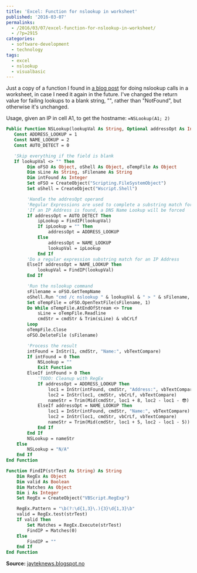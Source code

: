 ---
title: 'Excel: Function for nslookup in worksheet'
published: '2016-03-07'
permalinks:
  - /2016/03/07/excel-function-for-nslookup-in-worksheet/
  - /?p=2915
categories:
  - software-development
  - technology
tags:
  - excel
  - nslookup
  - visualbasic
---

Just a copy of a function I found in [a blog post](http://jayteknews.blogspot.no/2011/08/excel-user-defined-function-nslookup.html) for doing nslookup calls in a worksheet, in case I need it again in the future. I've changed the return value for failing lookups to a blank string, "", rather than "NotFound", but otherwise it's unchanged.

Usage, given an IP in cell A1, to get the hostname: `=NSLookup(A1; 2)`

```vb
Public Function NSLookup(lookupVal As String, Optional addressOpt As Integer) As String
   Const ADDRESS_LOOKUP = 1
   Const NAME_LOOKUP = 2
   Const AUTO_DETECT = 0

   'Skip everything if the field is blank
   If lookupVal <> "" Then
        Dim oFSO As Object, oShell As Object, oTempFile As Object
        Dim sLine As String, sFilename As String
        Dim intFound As Integer
        Set oFSO = CreateObject("Scripting.FileSystemObject")
        Set oShell = CreateObject("Wscript.Shell")

        'Handle the addresOpt operand
        'Regular Expressions are used to complete a substring match for an IP Address
        'If an IP Address is found, a DNS Name Lookup will be forced
        If addressOpt = AUTO_DETECT Then
            ipLookup = FindIP(lookupVal)
            If ipLookup = "" Then
                addressOpt = ADDRESS_LOOKUP
            Else
                addressOpt = NAME_LOOKUP
                lookupVal = ipLookup
            End If
        'Do a regular expression substring match for an IP Address
        ElseIf addressOpt = NAME_LOOKUP Then
            lookupVal = FindIP(lookupVal)
        End If

        'Run the nslookup command
        sFilename = oFSO.GetTempName
        oShell.Run "cmd /c nslookup " & lookupVal & " > " & sFilename, 0, True
        Set oTempFile = oFSO.OpenTextFile(sFilename, 1)
        Do While oTempFile.AtEndOfStream <> True
            sLine = oTempFile.Readline
            cmdStr = cmdStr & Trim(sLine) & vbCrLf
        Loop
        oTempFile.Close
        oFSO.DeleteFile (sFilename)

        'Process the result
        intFound = InStr(1, cmdStr, "Name:", vbTextCompare)
        If intFound = 0 Then
            NSLookup = ""
            Exit Function
        ElseIf intFound > 0 Then
            'TODO: Cleanup with RegEx
            If addressOpt = ADDRESS_LOOKUP Then
                loc1 = InStr(intFound, cmdStr, "Address:", vbTextCompare) + InStr(intFound, cmdStr, "Addresses:", vbTextCompare)
                loc2 = InStr(loc1, cmdStr, vbCrLf, vbTextCompare)
                nameStr = Trim(Mid(cmdStr, loc1 + 8, loc2 - loc1 - 😎)
            ElseIf addressOpt = NAME_LOOKUP Then
                loc1 = InStr(intFound, cmdStr, "Name:", vbTextCompare)
                loc2 = InStr(loc1, cmdStr, vbCrLf, vbTextCompare)
                nameStr = Trim(Mid(cmdStr, loc1 + 5, loc2 - loc1 - 5))
            End If
        End If
        NSLookup = nameStr
    Else
        NSLookup = "N/A"
    End If
End Function

Function FindIP(strTest As String) As String
    Dim RegEx As Object
    Dim valid As Boolean
    Dim Matches As Object
    Dim i As Integer
    Set RegEx = CreateObject("VBScript.RegExp")

    RegEx.Pattern = "\b(?:\d{1,3}\.){3}\d{1,3}\b"
    valid = RegEx.test(strTest)
    If valid Then
        Set Matches = RegEx.Execute(strTest)
        FindIP = Matches(0)
    Else
        FindIP = ""
    End If
End Function
```

**Source:** [jayteknews.blogspot.no](http://jayteknews.blogspot.no/2011/08/excel-user-defined-function-nslookup.html)
